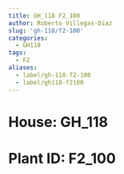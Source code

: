 ```yaml
---
title: GH_118 F2_100
author: Roberto Villegas-Diaz
slug: 'gh-118/f2-100'
categories:
  - GH118
tags:
  - F2
aliases:
  - label/gh-118-f2-100
  - label/gh118-f2100
---
```


# **House**: GH_118
# **Plant ID**: F2_100
